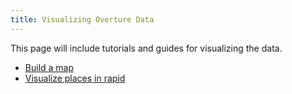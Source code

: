 ```yaml
---
title: Visualizing Overture Data
---
```


This page will include tutorials and guides for visualizing the data.

- [Build a map](build-a-map)
- [Visualize places in rapid](visualizing-places)



